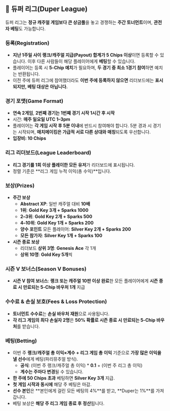 ## 🗿 듀퍼 리그(Duper League)

듀퍼 리그는 **정규 캐주얼 게임보다 큰 상금풀**을 놓고 경쟁하는 **주간 토너먼트**이며, **관전자 베팅**도 가능합니다.

### 등록(Registration)

- **지난 1주일 사이 랭크/캐주얼 지급(Payout) 합계가 5 Chips 이상**이면 등록할 수 있습니다. 이후 다른 사람들이 해당 플레이어에게 **베팅**할 수 있습니다.
- 플레이어는 등록 시 **5-Chip 예치**가 필요하며, **두 경기 중 최소 1경기 참여**하면 예치는 반환됩니다.
- 이전 주에 듀퍼 리그에 참여했더라도 **이번 주에 등록하지 않으면** 리더보드에는 **표시되지만, 베팅 대상은 아닙니다.**

### 경기 포맷(Game Format)

- **연속 2게임**, **2번째 경기는 1번째 경기 시작 1시간 후 시작**
- 시간: **매주 일요일 UTC 1–3pm**
- 플레이어는 **각 게임 시작 후 5분 이내**에 반드시 참여해야 합니다. 5분 경과 시 경기는 시작되며, **매치메이킹은 가급적 서로 다른 상대와 매칭**되도록 우선합니다.
- **입장비: 10 Chips**

### 리그 리더보드(League Leaderboard)

- **리그 경기를 1회 이상 플레이한 모든 유저**가 리더보드에 표시됩니다.
- 정렬 기준은 **리그 게임 누적 이익(총 수익)**입니다.

### 보상(Prizes)

- **주간 보상**
  - **Abstract XP**: 일반 캐주얼 대비 **10배**
  - **1위**: **Gold Key 3개 + Sparks 1000**
  - **2–3위**: **Gold Key 2개 + Sparks 500**
  - **4–10위**: **Gold Key 1개 + Sparks 200**
  - **양수 포인트** 모든 플레이어: **Silver Key 2개 + Sparks 200**
  - **모든 참가자**: **Silver Key 1개 + Sparks 100**
- **시즌 종료 보상**
  - 리더보드 **상위 3명**: **Genesis Ace** 각 1개
  - **상위 10명**: **Gold Key 5개**씩

### 시즌 V 보너스(Season V Bonuses)

- **시즌 V 참여 보너스**: **랭크 또는 캐주얼 10판 이상 완료**한 모든 플레이어에게 **시즌 종료 시 만료되는 5-Chip 바우처 1개** 지급

### 수수료 & 손실 보호(Fees & Loss Protection)

- **토너먼트 수수료**는 **손실 바우처 재원**으로 사용됩니다.
- **각 리그 게임의 최다 손실자 2명**은 **50% 확률로 시즌 종료 시 만료되는 5-Chip 바우처**를 받습니다.

### 베팅(Betting)

- 이번 주 **랭크/캐주얼 총 이익×계수 + 리그 게임 총 이익** 기준으로 **가장 많은 이익을 낼 선수**에게 베팅(파리뮤추얼 방식).
  - **공식**: (이번 주 랭크/캐주얼 총 이익) \* **0.1** + (이번 주 리그 총 이익)  
  - **계수는 주마다 변경**될 수 있습니다.
- **한 주에 50 Chips 초과** 베팅하면 **Silver Key 3개** 지급.
- **첫 게임 시작과 동시에** 해당 주 베팅은 마감.
- **선수 본인**은 **본인에게 걸린 모든 베팅의 4%**를 받고, **Duper는 1%**를 가져갑니다.
- 베팅 보상은 **해당 주 리그 게임 종료 후 정산**됩니다.